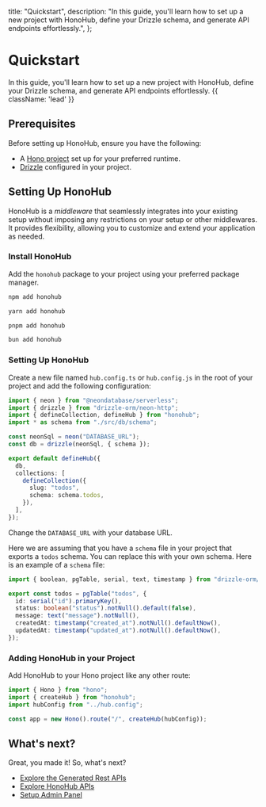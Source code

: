 
  title: "Quickstart",
  description:
    "In this guide, you'll learn how to set up a new project with HonoHub, define your Drizzle schema, and generate API endpoints effortlessly.",
};

# Quickstart

In this guide, you'll learn how to set up a new project with HonoHub, define your Drizzle schema, and generate API endpoints effortlessly. {{ className: 'lead' }}

## Prerequisites

Before setting up HonoHub, ensure you have the following:

- A [Hono project](https://hono.dev/docs/getting-started/basic) set up for your preferred runtime.
- [Drizzle](https://orm.drizzle.team/docs/sql-schema-declaration) configured in your project.

## Setting Up HonoHub

HonoHub is a _middleware_ that seamlessly integrates into your existing setup without imposing any restrictions on your setup or other middlewares. It provides flexibility, allowing you to customize and extend your application as needed.

### Install HonoHub

Add the `honohub` package to your project using your preferred package manager.

<CodeGroup>

```bash {{ title: 'npm' }}
npm add honohub
```

```bash {{ title: 'yarn' }}
yarn add honohub
```

```bash {{ title: 'pnpm' }}
pnpm add honohub
```

```bash {{ title: 'bun' }}
bun add honohub
```

</CodeGroup>

### Setting Up HonoHub

Create a new file named `hub.config.ts` or `hub.config.js` in the root of your project and add the following configuration:

<CodeGroup title="hub.config.ts">

```ts
import { neon } from "@neondatabase/serverless";
import { drizzle } from "drizzle-orm/neon-http";
import { defineCollection, defineHub } from "honohub";
import * as schema from "./src/db/schema";

const neonSql = neon("DATABASE_URL");
const db = drizzle(neonSql, { schema });

export default defineHub({
  db,
  collections: [
    defineCollection({
      slug: "todos",
      schema: schema.todos,
    }),
  ],
});
```

</CodeGroup>

Change the `DATABASE_URL` with your database URL.

Here we are assuming that you have a `schema` file in your project that exports a `todos` schema. You can replace this with your own schema. Here is an example of a `schema` file:

<CodeGroup title="schema.ts">

```ts
import { boolean, pgTable, serial, text, timestamp } from "drizzle-orm/pg-core";

export const todos = pgTable("todos", {
  id: serial("id").primaryKey(),
  status: boolean("status").notNull().default(false),
  message: text("message").notNull(),
  createdAt: timestamp("created_at").notNull().defaultNow(),
  updatedAt: timestamp("updated_at").notNull().defaultNow(),
});
```

</CodeGroup>

### Adding HonoHub in your Project

Add HonoHub to your Hono project like any other route:

<CodeGroup title="index.ts">

```ts
import { Hono } from "hono";
import { createHub } from "honohub";
import hubConfig from "../hub.config";

const app = new Hono().route("/", createHub(hubConfig));
```

</CodeGroup>

## What's next?

Great, you made it! So, what's next?

- [Explore the Generated Rest APIs](/plugins/rest)
- [Explore HonoHub APIs](/apis/defineHub)
- [Setup Admin Panel](/admin-panel)
